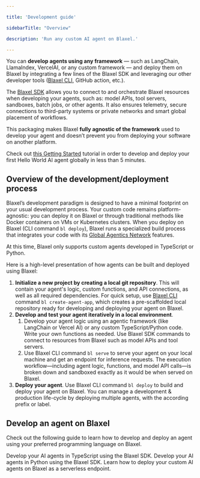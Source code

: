 ```yaml
---

title: 'Development guide'

sidebarTitle: "Overview"

description: 'Run any custom AI agent on Blaxel.'

---
```


You can **develop agents using any framework** — such as LangChain, LlamaIndex, VercelAI, or any custom framework — and deploy them on Blaxel by integrating a few lines of the Blaxel SDK and leveraging our other developer tools ([Blaxel CLI](../cli-reference/introduction), GitHub action, etc.).

The [Blaxel SDK](../sdk-reference/introduction) allows you to connect to and orchestrate Blaxel resources when developing your agents, such as: model APIs, tool servers, sandboxes, batch jobs, or other agents. It also ensures telemetry, secure connections to third-party systems or private networks and smart global placement of workflows.

This packaging makes Blaxel **fully agnostic of the framework** used to develop your agent and doesn’t prevent you from deploying your software on another platform.

<Tip>Check out [this Getting Started](../Get-started) tutorial in order to develop and deploy your first Hello World AI agent globally in less than 5 minutes.</Tip>

## Overview of the development/deployment process

Blaxel’s development paradigm is designed to have a minimal footprint on your usual development process. Your custom code remains platform-agnostic: you can deploy it on Blaxel or through traditional methods like Docker containers on VMs or Kubernetes clusters. When you deploy on Blaxel (CLI command `bl deploy`), Blaxel runs a specialized build process that integrates your code with its [Global Agentics Network](../Infrastructure/Global-Inference-Network) features.

<Warning>At this time, Blaxel only supports custom agents developed in TypeScript or Python.</Warning>

Here is a high-level presentation of how agents can be built and deployed using Blaxel:

1. **Initialize a new project by creating a local git repository**. This will contain your agent's logic, custom functions, and API connections, as well as all required dependencies. For quick setup, use [Blaxel CLI](../cli-reference/introduction) command `bl create-agent-app`, which creates a pre-scaffolded local repository ready for developing and deploying your agent on Blaxel.
2. **Develop and test your agent iteratively in a local environment**. 
    1. Develop your agent logic using an agentic framework (like LangChain or Vercel AI) or any custom TypeScript/Python code. Write your own functions as needed. Use Blaxel SDK commands to connect to resources from Blaxel such as model APIs and tool servers.
    2. Use Blaxel CLI command `bl serve` to serve your agent on your local machine and get an endpoint for inference requests. The execution workflow—including agent logic, functions, and model API calls—is broken down and sandboxed exactly as it would be when served on Blaxel.
3. **Deploy your agent**. Use Blaxel CLI command `bl deploy` to build and deploy your agent on Blaxel. You can manage a development & production life-cycle by deploying multiple agents, with the according prefix or label.

## Develop an agent on Blaxel

Check out the following guide to learn how to develop and deploy an agent using your preferred programming language on Blaxel.

<CardGroup cols={2}>  

<Card title="TypeScript" icon="js" href="/Agents/Develop-an-agent-ts">    
Develop your AI agents in TypeScript using the Blaxel SDK.
</Card>

<Card title="Python" icon="python" href="/Agents/Develop-an-agent-py">    
Develop your AI agents in Python using the Blaxel SDK.
</Card>

</CardGroup>

<Card title="Deploy an agent" icon="server" href="/Agents/Deploy-an-agent">
Learn how to deploy your custom AI agents on Blaxel as a serverless endpoint. 
</Card>